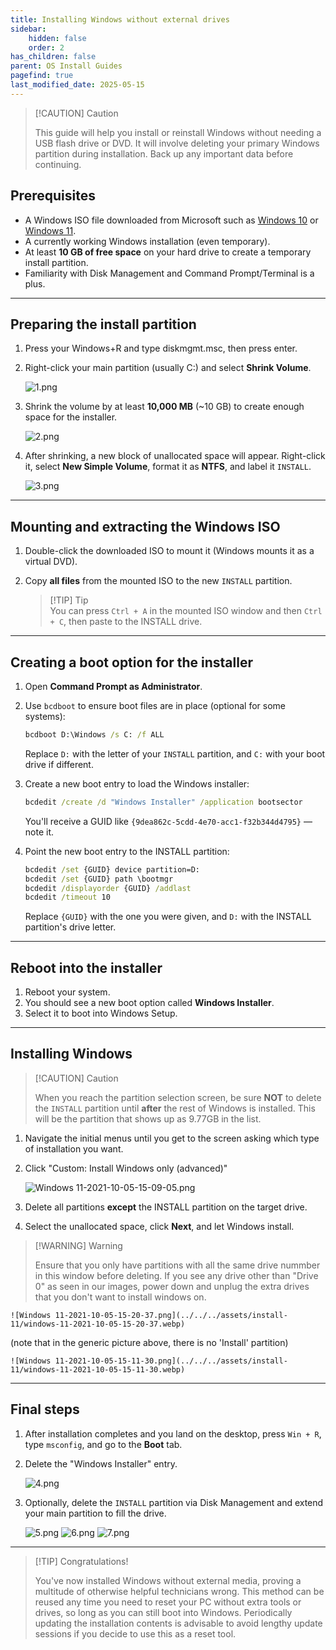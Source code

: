 ```yaml
---
title: Installing Windows without external drives
sidebar:
    hidden: false
    order: 2
has_children: false
parent: OS Install Guides
pagefind: true
last_modified_date: 2025-05-15
---
```


> [!CAUTION] Caution  
>
> This guide will help you install or reinstall Windows without needing a USB flash drive or DVD. It will involve deleting your primary Windows partition during installation. Back up any important data before continuing.

## Prerequisites

* A Windows ISO file downloaded from Microsoft such as [Windows 10](https://www.microsoft.com/software-download/windows10) or [Windows 11](https://www.microsoft.com/software-download/windows11).
* A currently working Windows installation (even temporary).
* At least **10 GB of free space** on your hard drive to create a temporary install partition.
* Familiarity with Disk Management and Command Prompt/Terminal is a plus.

---

## Preparing the install partition

1. Press your Windows+R and type diskmgmt.msc, then press enter.
2. Right-click your main partition (usually C:) and select **Shrink Volume**.

    ![1.png](../../../assets/windows-no-external/1.png)

3. Shrink the volume by at least **10,000 MB** (~10 GB) to create enough space for the installer.

    ![2.png](../../../assets/windows-no-external/2.png)

4. After shrinking, a new block of unallocated space will appear. Right-click it, select **New Simple Volume**, format it as **NTFS**, and label it `INSTALL`.

    ![3.png](../../../assets/windows-no-external/3.png)

---

## Mounting and extracting the Windows ISO

1. Double-click the downloaded ISO to mount it (Windows mounts it as a virtual DVD).
2. Copy **all files** from the mounted ISO to the new `INSTALL` partition.

    > [!TIP] Tip  
    > You can press `Ctrl + A` in the mounted ISO window and then `Ctrl + C`, then paste to the INSTALL drive.

---

## Creating a boot option for the installer

1. Open **Command Prompt as Administrator**.
2. Use `bcdboot` to ensure boot files are in place (optional for some systems):

    ```cmd
    bcdboot D:\Windows /s C: /f ALL
    ```

    Replace `D:` with the letter of your `INSTALL` partition, and `C:` with your boot drive if different.

3. Create a new boot entry to load the Windows installer:

    ```cmd
    bcdedit /create /d "Windows Installer" /application bootsector
    ```

    You'll receive a GUID like `{9dea862c-5cdd-4e70-acc1-f32b344d4795}` — note it.

4. Point the new boot entry to the INSTALL partition:

    ```cmd
    bcdedit /set {GUID} device partition=D:
    bcdedit /set {GUID} path \bootmgr
    bcdedit /displayorder {GUID} /addlast
    bcdedit /timeout 10
    ```

    Replace `{GUID}` with the one you were given, and `D:` with the INSTALL partition's drive letter.

---

## Reboot into the installer

1. Reboot your system.
2. You should see a new boot option called **Windows Installer**.
3. Select it to boot into Windows Setup.


---

## Installing Windows

> [!CAUTION] Caution
>
> When you reach the partition selection screen, be sure **NOT** to delete the `INSTALL` partition until **after** the rest of Windows is installed. This will be the partition that shows up as 9.77GB in the list.

1. Navigate the initial menus until you get to the screen asking which type of installation you want.
2. Click "Custom: Install Windows only (advanced)"

     ![Windows 11-2021-10-05-15-09-05.png](../../../assets/install-11/windows-11-2021-10-05-15-09-05.webp)


3. Delete all partitions **except** the INSTALL partition on the target drive.
4. Select the unallocated space, click **Next**, and let Windows install.

> [!WARNING] Warning
>
> Ensure that you only have partitions with all the same drive nummber in this window before deleting. If you see any drive other than "Drive 0" as seen in our images, power down and unplug the extra drives that you don't want to install windows on.

    ![Windows 11-2021-10-05-15-20-37.png](../../../assets/install-11/windows-11-2021-10-05-15-20-37.webp)

(note that in the generic picture above, there is no 'Install' partition)

    ![Windows 11-2021-10-05-15-11-30.png](../../../assets/install-11/windows-11-2021-10-05-15-11-30.webp)


---

## Final steps

1. After installation completes and you land on the desktop, press `Win + R`, type `msconfig`, and go to the **Boot** tab.
2. Delete the "Windows Installer" entry.

    ![4.png](../../../assets/windows-no-external/4.png)

3. Optionally, delete the `INSTALL` partition via Disk Management and extend your main partition to fill the drive.

    ![5.png](../../../assets/windows-no-external/5.png)
    ![6.png](../../../assets/windows-no-external/6.png)
    ![7.png](../../../assets/windows-no-external/7.png)

---

> [!TIP] Congratulations!
>
> You've now installed Windows without external media, proving a multitude of otherwise helpful technicians wrong. This method can be reused any time you need to reset your PC without extra tools or drives, so long as you can still boot into Windows. Periodically updating the installation contents is advisable to avoid lengthy update sessions if you decide to use this as a reset tool.
